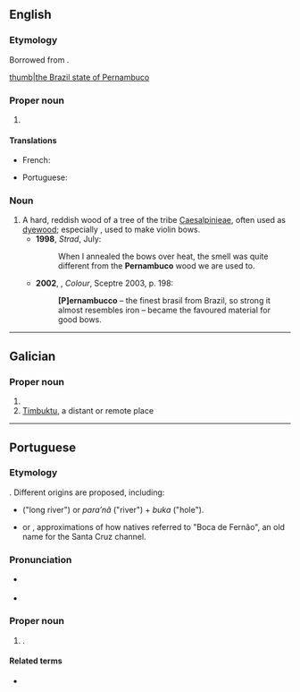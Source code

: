 {{also|pernambuco}}
==English==

===Etymology===
Borrowed from {{bor|en|pt|Pernambuco}}.

{{wikipedia}}
[[file:Brazil State Pernambuco.svg|thumb|the Brazil state of Pernambuco]]

===Proper noun===
{{en-proper noun}}

# {{place|en|state|r/Northeast Region|c/Brazil|capital=Recife}}

====Translations====
{{trans-top|state}}
* French: {{t+|fr|Pernambouc}}
{{trans-mid}}
* Portuguese: {{t+|pt|Pernambuco|m}}
{{trans-bottom}}

===Noun===
{{en-noun|-}}

# A hard, reddish wood of a tree of the tribe [[Caesalpinieae]], often used as [[dyewood]]; especially {{taxlink|Paubrasilia echinata|species}}, used to make violin bows.
#*'''1998''', ''Strad'', July:
#*:When I annealed the bows over heat, the smell was quite different from the '''Pernambuco''' wood we are used to.
#*'''2002''', {{w|Victoria Finlay}}, ''Colour'', Sceptre 2003, p. 198:
#*:'''[P]ernambucco''' – the finest brasil from Brazil, so strong it almost resembles iron – became the favoured material for good bows.

----

==Galician==

===Proper noun===
{{head|gl|proper noun|g=m}}

# {{place|gl|state|r/Northeast Region|c/Brazil|capital=Recife}}
# [[Timbuktu]], a distant or remote place

----

==Portuguese==

===Etymology===
{{unk|pt|title=Uncertain}}. Different origins are proposed, including:
* {{uder|pt|tpw|paranãbuku}} ("long river") or ''para’nã'' ("river") + ''buka'' ("hole").
* {{m|pt|Pernão Boca}} or {{m|pt|Pernambuka}}, approximations of how natives referred to "Boca de Fernão", an old name for the Santa Cruz channel.

===Pronunciation===
{{pt-IPA}}
* {{a|Nordestino}} {{IPA|pt|/ˌpɛʁ.nɐ̃.ˈbu.ku/}}
* {{audio|pt|Pt-br Pernambuco.ogg|Audio (BR)}}

===Proper noun===
{{pt-proper noun|m}}
# {{place|pt|state|macroregion/pt:Northeast Region|c/pt:Brazil|capital=pt:Recife}}.
#: {{syn|pt|PE}} {{gloss|abbreviation}}

====Related terms====
* {{l|pt|pernambucano}} {{gloss|[[demonym]]}}
